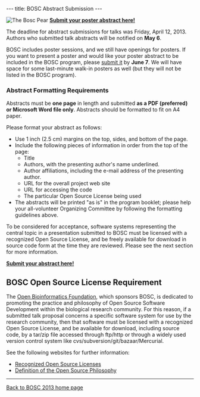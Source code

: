 ---
title: BOSC Abstract Submission
---

[[Image:Pear.png|left|The Bosc Pear]]
'''[http://events.open-bio.org/BOSC2013/openconf.php Submit your poster abstract here!]'''

The deadline for abstract submissions for talks was Friday, April 12, 2013. Authors who submitted talk abstracts will be notified on '''May 6'''.

BOSC includes poster sessions, and we still have openings for posters. If you want to present a poster and would like your poster abstract to be included in the BOSC program, please [http://events.open-bio.org/BOSC2013/openconf.php submit it] by '''June 7'''. We will have space for some last-minute walk-in posters as well (but they will not be listed in the BOSC program).

=== Abstract Formatting Requirements ===
Abstracts must be '''one page''' in length and submitted '''as a PDF (preferred) or Microsoft Word file only'''. Abstracts should be formatted to fit on A4 paper.

Please format your abstract as follows:
* Use 1 inch (2.5 cm) margins on the top, sides, and bottom of the page.
* Include the following pieces of information in order from the top of the page:
** Title
** Authors, with the presenting author's name underlined.
** Author affiliations, including the e-mail address of the presenting author.
** URL for the overall project web site
** URL for accessing the code
** The particular Open Source License being used
* The abstracts will be printed "as is" in the program booklet; please help your all-volunteer Organizing Committee by following the formatting guidelines above.

To be considered for acceptance, software systems representing the central topic in a presentation submitted to BOSC must be licensed with a recognized Open Source License, and be freely available for download in source code form at the time they are reviewed. Please see the next section for more information.

'''[http://events.open-bio.org/BOSC2013/openconf.php Submit your abstract here!]'''

== BOSC Open Source License Requirement ==

The [[OBF|Open Bioinformatics Foundation]], which sponsors BOSC, is dedicated to promoting the practice and philosophy of Open Source Software Development within the biological research community. For this reason, if a submitted talk proposal concerns a specific software system for use by the research community, then that software must be licensed with a recognized Open Source License, and be available for download, including source code, by a tar/zip file accessed through ftp/http or through a widely used version control system like cvs/subversion/git/bazaar/Mercurial.

See the following websites for further information:
* [http://www.opensource.org/licenses/ Recognized Open Source Licenses]
* [http://www.opensource.org/docs/definition.php Definition of the Open Source Philosophy]


----
[[BOSC_2013|Back to BOSC 2013 home page]]